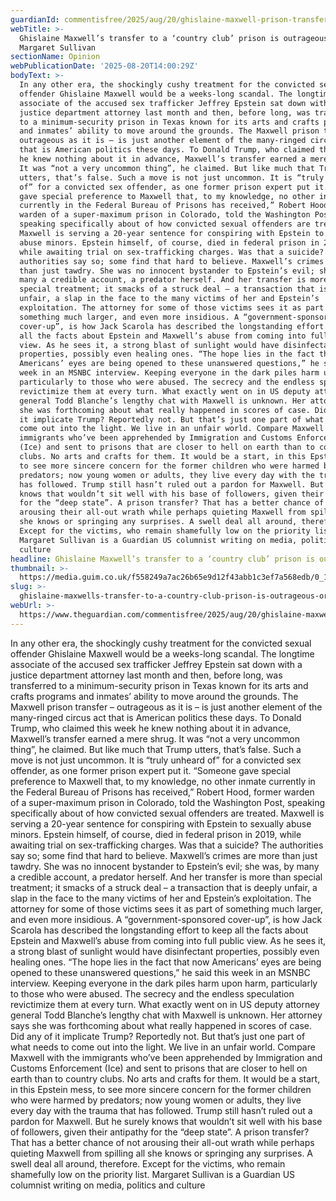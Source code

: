 ```yaml
---
guardianId: commentisfree/2025/aug/20/ghislaine-maxwell-prison-transfer-epstein
webTitle: >-
  Ghislaine Maxwell’s transfer to a ‘country club’ prison is outrageous |
  Margaret Sullivan
sectionName: Opinion
webPublicationDate: '2025-08-20T14:00:29Z'
bodyText: >-
  In any other era, the shockingly cushy treatment for the convicted sexual
  offender Ghislaine Maxwell would be a weeks-long scandal. The longtime
  associate of the accused sex trafficker Jeffrey Epstein sat down with a
  justice department attorney last month and then, before long, was transferred
  to a minimum-security prison in Texas known for its arts and crafts programs
  and inmates’ ability to move around the grounds. The Maxwell prison transfer –
  outrageous as it is – is just another element of the many-ringed circus act
  that is American politics these days. To Donald Trump, who claimed this week
  he knew nothing about it in advance, Maxwell’s transfer earned a mere shrug.
  It was “not a very uncommon thing”, he claimed. But like much that Trump
  utters, that’s false. Such a move is not just uncommon. It is “truly unheard
  of” for a convicted sex offender, as one former prison expert put it. “Someone
  gave special preference to Maxwell that, to my knowledge, no other inmate
  currently in the Federal Bureau of Prisons has received,” Robert Hood, former
  warden of a super-maximum prison in Colorado, told the Washington Post,
  speaking specifically about of how convicted sexual offenders are treated.
  Maxwell is serving a 20-year sentence for conspiring with Epstein to sexually
  abuse minors. Epstein himself, of course, died in federal prison in 2019,
  while awaiting trial on sex-trafficking charges. Was that a suicide? The
  authorities say so; some find that hard to believe. Maxwell’s crimes are more
  than just tawdry. She was no innocent bystander to Epstein’s evil; she was, by
  many a credible account, a predator herself. And her transfer is more than
  special treatment; it smacks of a struck deal – a transaction that is deeply
  unfair, a slap in the face to the many victims of her and Epstein’s
  exploitation. The attorney for some of those victims sees it as part of
  something much larger, and even more insidious. A “government-sponsored
  cover-up”, is how Jack Scarola has described the longstanding effort to keep
  all the facts about Epstein and Maxwell’s abuse from coming into full public
  view. As he sees it, a strong blast of sunlight would have disinfectant
  properties, possibly even healing ones. “The hope lies in the fact that now
  Americans’ eyes are being opened to these unanswered questions,” he said this
  week in an MSNBC interview. Keeping everyone in the dark piles harm upon harm,
  particularly to those who were abused. The secrecy and the endless speculation
  revictimize them at every turn. What exactly went on in US deputy attorney
  general Todd Blanche’s lengthy chat with Maxwell is unknown. Her attorney says
  she was forthcoming about what really happened in scores of case. Did any of
  it implicate Trump? Reportedly not. But that’s just one part of what needs to
  come out into the light. We live in an unfair world. Compare Maxwell with the
  immigrants who’ve been apprehended by Immigration and Customs Enforcement
  (Ice) and sent to prisons that are closer to hell on earth than to country
  clubs. No arts and crafts for them. It would be a start, in this Epstein mess,
  to see more sincere concern for the former children who were harmed by
  predators; now young women or adults, they live every day with the trauma that
  has followed. Trump still hasn’t ruled out a pardon for Maxwell. But he surely
  knows that wouldn’t sit well with his base of followers, given their antipathy
  for the “deep state”. A prison transfer? That has a better chance of not
  arousing their all-out wrath while perhaps quieting Maxwell from spilling all
  she knows or springing any surprises. A swell deal all around, therefore.
  Except for the victims, who remain shamefully low on the priority list.
  Margaret Sullivan is a Guardian US columnist writing on media, politics and
  culture
headline: Ghislaine Maxwell’s transfer to a ‘country club’ prison is outrageous
thumbnail: >-
  https://media.guim.co.uk/f558249a7ac26b65e9d12f43abb1c3ef7a568edb/0_120_2101_1681/500.jpg
slug: >-
  ghislaine-maxwells-transfer-to-a-country-club-prison-is-outrageous-or-margaret-sullivan
webUrl: >-
  https://www.theguardian.com/commentisfree/2025/aug/20/ghislaine-maxwell-prison-transfer-epstein
---
```

In any other era, the shockingly cushy treatment for the convicted sexual offender Ghislaine Maxwell would be a weeks-long scandal. The longtime associate of the accused sex trafficker Jeffrey Epstein sat down with a justice department attorney last month and then, before long, was transferred to a minimum-security prison in Texas known for its arts and crafts programs and inmates’ ability to move around the grounds. The Maxwell prison transfer – outrageous as it is – is just another element of the many-ringed circus act that is American politics these days. To Donald Trump, who claimed this week he knew nothing about it in advance, Maxwell’s transfer earned a mere shrug. It was “not a very uncommon thing”, he claimed. But like much that Trump utters, that’s false. Such a move is not just uncommon. It is “truly unheard of” for a convicted sex offender, as one former prison expert put it. “Someone gave special preference to Maxwell that, to my knowledge, no other inmate currently in the Federal Bureau of Prisons has received,” Robert Hood, former warden of a super-maximum prison in Colorado, told the Washington Post, speaking specifically about of how convicted sexual offenders are treated. Maxwell is serving a 20-year sentence for conspiring with Epstein to sexually abuse minors. Epstein himself, of course, died in federal prison in 2019, while awaiting trial on sex-trafficking charges. Was that a suicide? The authorities say so; some find that hard to believe. Maxwell’s crimes are more than just tawdry. She was no innocent bystander to Epstein’s evil; she was, by many a credible account, a predator herself. And her transfer is more than special treatment; it smacks of a struck deal – a transaction that is deeply unfair, a slap in the face to the many victims of her and Epstein’s exploitation. The attorney for some of those victims sees it as part of something much larger, and even more insidious. A “government-sponsored cover-up”, is how Jack Scarola has described the longstanding effort to keep all the facts about Epstein and Maxwell’s abuse from coming into full public view. As he sees it, a strong blast of sunlight would have disinfectant properties, possibly even healing ones. “The hope lies in the fact that now Americans’ eyes are being opened to these unanswered questions,” he said this week in an MSNBC interview. Keeping everyone in the dark piles harm upon harm, particularly to those who were abused. The secrecy and the endless speculation revictimize them at every turn. What exactly went on in US deputy attorney general Todd Blanche’s lengthy chat with Maxwell is unknown. Her attorney says she was forthcoming about what really happened in scores of case. Did any of it implicate Trump? Reportedly not. But that’s just one part of what needs to come out into the light. We live in an unfair world. Compare Maxwell with the immigrants who’ve been apprehended by Immigration and Customs Enforcement (Ice) and sent to prisons that are closer to hell on earth than to country clubs. No arts and crafts for them. It would be a start, in this Epstein mess, to see more sincere concern for the former children who were harmed by predators; now young women or adults, they live every day with the trauma that has followed. Trump still hasn’t ruled out a pardon for Maxwell. But he surely knows that wouldn’t sit well with his base of followers, given their antipathy for the “deep state”. A prison transfer? That has a better chance of not arousing their all-out wrath while perhaps quieting Maxwell from spilling all she knows or springing any surprises. A swell deal all around, therefore. Except for the victims, who remain shamefully low on the priority list. Margaret Sullivan is a Guardian US columnist writing on media, politics and culture
